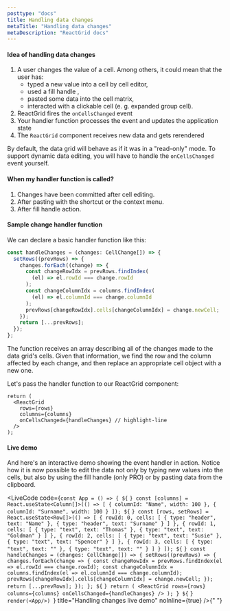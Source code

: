 ```yaml
---
posttype: "docs"
title: Handling data changes
metaTitle: "Handling data changes"
metaDescription: "ReactGrid docs"
---
```



#### Idea of handling data changes

1. A user changes the value of a cell. Among others, it could mean that the user has:
   - typed a new value into a cell by cell editor,
   - used a fill handle ,
   - pasted some data into the cell matrix,
   - interacted with a clickable cell (e. g. expanded group cell).
2. ReactGrid fires the `onCellsChanged` event
3. Your handler function processes the event and updates the application state
4. The `ReactGrid` component receives new data and gets rerendered

By default, the data grid will behave as if it was in a "read-only" mode.
To support dynamic data editing, you will have to handle the `onCellsChanged` event yourself.

#### When my handler function is called?

1. Changes have been committed after cell editing.
2. After pasting with the shortcut or the context menu.
3. After fill handle action.

#### Sample change handler function

We can declare a basic handler function like this:

```ts
const handleChanges = (changes: CellChange[]) => {
  setRows((prevRows) => {
    changes.forEach((change) => {
      const changeRowIdx = prevRows.findIndex(
        (el) => el.rowId === change.rowId
      );
      const changeColumnIdx = columns.findIndex(
        (el) => el.columnId === change.columnId
      );
      prevRows[changeRowIdx].cells[changeColumnIdx] = change.newCell;
    });
    return [...prevRows];
  });
};
```

The function receives an array describing all of the changes made to the data grid's cells.
Given that information, we find the row and the column affected by each change,
and then replace an appropriate cell object with a new one.

Let's pass the handler function to our ReactGrid component:

```tsx
return (
  <ReactGrid
    rows={rows}
    columns={columns}
    onCellsChanged={handleChanges} // highlight-line
  />
);
```

#### Live demo

And here's an interactive demo showing the event handler in action.
Notice how it is now possible to edit the data not only by typing new values into the cells,
but also by using the fill handle (only PRO) or by pasting data from the clipboard.

<LiveCode
  code={`const App = () => {
  ${` `}
  const [columns] = React.useState<Column[]>(() => [
    { columnId: "Name", width: 100 },
    { columnId: "Surname", width: 100 }
  ]);
  ${` `}
  const [rows, setRows] = React.useState<Row[]>(() => [
    {
      rowId: 0,
      cells: [
        { type: "header", text: "Name" },
        { type: "header", text: "Surname" }
      ]
    },
    {
      rowId: 1,
      cells: [
        { type: "text", text: "Thomas" },
        { type: "text", text: "Goldman" }
      ]
    },
    {
      rowId: 2,
      cells: [
        { type: "text", text: "Susie" },
        { type: "text", text: "Spencer" }
      ]
    },
    {
      rowId: 3,
      cells: [
        { type: "text", text: "" },
        { type: "text", text: "" }
      ]
    }
  ]);
  ${` `}
  const handleChanges = (changes: CellChange[]) => {
    setRows((prevRows) => {
      changes.forEach(change => {
        const changeRowIdx = prevRows.findIndex(el => el.rowId === change.rowId);
        const changeColumnIdx = columns.findIndex(el => el.columnId === change.columnId);
        prevRows[changeRowIdx].cells[changeColumnIdx] = change.newCell;
      });
      return [...prevRows];
    });
  };
  ${` `}
  return (
    <ReactGrid
      rows={rows}
      columns={columns}
      onCellsChanged={handleChanges}
    />
  );
}
${` `}
render(<App/>)
`}
  title="Handling changes live demo"
  noInline={true}
/>{" "}
